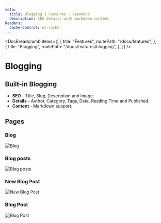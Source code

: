 ```yaml
---
meta:
  title: Blogging | Features | SaasRock
  description: SEO details with markdown content
headers:
  Cache-Control: no-cache
---
```



<DocBreadcrumb
  items={[
    {
      title: "Features",
      routePath: "/docs/features",
    },
    {
      title: "Blogging",
      routePath: "/docs/features/blogging",
    },
  ]}
/>

# Blogging

## Built-in Blogging

- **SEO** - Title, Slug, Description and Image.
- **Details** - Author, Category, Tags, Date, Reading Time and Published.
- **Content** - Markdown support.

## Pages

### Blog

<img
  class="bg-gray-100 border-gray-500 border-2 border-dashed rounded-lg object-cover h-95"
  src="https://yahooder.sirv.com/saasrock/features/blogging/blog.png"
  alt="Blog"
/>

### Blog posts

<img
  class="bg-gray-100 border-gray-500 border-2 border-dashed rounded-lg object-cover h-95"
  src="https://yahooder.sirv.com/saasrock/features/blogging/blog-posts.png"
  alt="Blog posts"
/>

### New Blog Post

<img
  class="bg-gray-100 border-gray-500 border-2 border-dashed rounded-lg object-cover h-95"
  src="https://yahooder.sirv.com/saasrock/features/blogging/new-blog-post.png"
  alt="New Blog Post"
/>

### Blog Post

<img
  class="bg-gray-100 border-gray-500 border-2 border-dashed rounded-lg object-cover h-95"
  src="https://yahooder.sirv.com/saasrock/features/blogging/blog-post.png"
  alt="Blog Post"
/>
